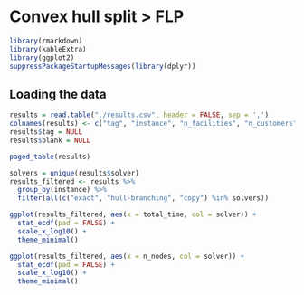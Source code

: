 # Convex hull split > FLP




```r
library(rmarkdown)
library(kableExtra)
library(ggplot2)
suppressPackageStartupMessages(library(dplyr))
```

## Loading the data

```r
results = read.table("./results.csv", header = FALSE, sep = ',')
colnames(results) <- c("tag", "instance", "n_facilities", "n_customers", "Gamma", "solver", "total_time", "status", "reason", "best_obj", "best_bound", "n_nodes", "blank")
results$tag = NULL
results$blank = NULL
```

```r
paged_table(results)
```

```r
solvers = unique(results$solver)
results_filtered <- results %>%
  group_by(instance) %>%
  filter(all(c("exact", "hull-branching", "copy") %in% solvers))
```

```r
ggplot(results_filtered, aes(x = total_time, col = solver)) +
  stat_ecdf(pad = FALSE) +
  scale_x_log10() +
  theme_minimal()
```

```r
ggplot(results_filtered, aes(x = n_nodes, col = solver)) +
  stat_ecdf(pad = FALSE) +
  scale_x_log10() +
  theme_minimal()
```
